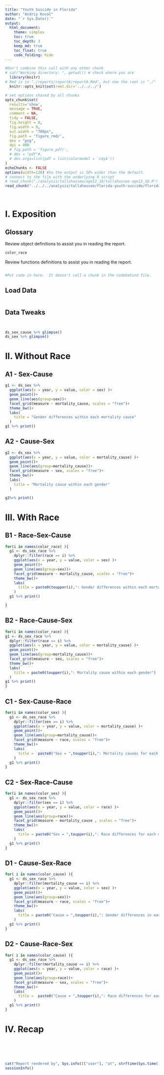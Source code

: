 ```yaml
---
title: "Youth Suicide in Florida"
author: "Andriy Koval"
date: "`r Sys.Date()`"
output: 
  html_document:
    theme: simplex
    toc: true
    toc_depth: 3
    keep_md: true
    toc_float: true
    code_folding: hide
---
```


<!-- These two chunks should be added in the beginning of every .Rmd that you want to source an .R script -->
<!--  The 1st mandatory chunck  -->
<!--  Set the working directory to the repository's base directory -->
```r
#Don't combine this call with any other chunk 
# cat("Working directory: ", getwd()) # check where you are
  library(knitr)
# Rmd is in "./reports/reportA/reportA.Rmd", but now the root is "./"
  knitr::opts_knit$set(root.dir='../../../') 
```

<!--  The 2nd mandatory chunck  -->
<!-- Set the report-wide options, and point to the external code file. -->
```r
# set options shared by all chunks
opts_chunk$set(
  results='show', 
  message = TRUE,
  comment = NA, 
  tidy = FALSE,
  fig.height = 8, 
  fig.width = 9, 
  out.width = "700px",
  fig.path = 'figure_rmd/',     
  dev = "png",
  dpi = 400
  # fig.path = 'figure_pdf/',     
  # dev = "pdf"#,
  # dev.args=list(pdf = list(colormodel = 'cmyk'))
)
echoChunks <- FALSE
options(width=120) #So the output is 50% wider than the default.
# connect to the file with the underlying R script
# read_chunk("./analysis/tallahassee/age12_18/tallahassee-age12_18.R")
read_chunk("../../../analysis/tallahassee/florida-youth-suicide/florida-youth-suicide.R")
```

<!-- Load 'sourced' R files.  Suppress the output when loading packages. --> 
```r
```

<!-- Load the sources.  Suppress the output when loading sources. --> 
```r
```


# I. Exposition

## Glossary
Review object definitions to assist you in reading the report. 
<!-- Load any Global functions and variables declared in the R file.  Suppress the output. --> 
```r
color_race
```

Review functions definitions to assist you in reading the report.
```r
```

<!-- Declare any global functions specific to a Rmd output.  Suppress the output. --> 
```r
#Put code in here.  It doesn't call a chunk in the codebehind file.
```

## Load Data
<!-- Load the datasets.   -->
```r
```


## Data Tweaks
<!-- Tweak the datasets.   -->
```r
```


```r

```



```r
ds_sex_cause %>% glimpse()
ds_sex %>% glimpse()
```

# II. Without Race

## A1 - Sex-Cause
```r
g1 <- ds_sex %>% 
  ggplot(aes(x = year, y = value, color = sex) )+
  geom_point()+
  geom_line(aes(group=sex))+
  facet_grid(measure ~ mortality_cause, scales = "free")+
  theme_bw()+
  labs(
    title = "Gender differences within each mortality cause"
  )
g1 %>% print()

```

## A2 - Cause-Sex
```r
g2 <- ds_sex %>% 
  ggplot(aes(x = year, y = value, color = mortality_cause) )+
  geom_point()+
  geom_line(aes(group=mortality_cause))+
  facet_grid(measure ~ sex, scales = "free")+
  theme_bw()+
  labs(
    title = "Mortality cause within each gender"
  )

g2%>% print()
```



# III. With Race

## B1 - Race-Sex-Cause
```r

for(i in names(color_race) ){
  g1 <- ds_sex_race %>%
    dplyr::filter(race == i) %>%
    ggplot(aes(x = year, y = value, color = sex) )+
    geom_point()+
    geom_line(aes(group=sex))+
    facet_grid(measure ~ mortality_cause, scales = "free")+
    theme_bw()+
    labs(
      title = paste0(toupper(i),": Gender differences within each mortality cause")
    )
  g1 %>% print()

}

```

## B2 - Race-Cause-Sex
```r
for(i in names(color_race) ){
g1 <- ds_sex_race %>% 
  dplyr::filter(race == i) %>% 
  ggplot(aes(x = year, y = value, color = mortality_cause) )+
  geom_point()+
  geom_line(aes(group=mortality_cause))+
  facet_grid(measure ~ sex, scales = "free")+
  theme_bw()+
  labs(
    title = paste0(toupper(i),": Mortality cause within each gender")
  )
g1 %>% print()
}
```


## C1 - Sex-Cause-Race
```r
for(i in names(color_sex) ){
  g1 <- ds_sex_race %>% 
    dplyr::filter(sex == i) %>% 
    ggplot(aes(x = year, y = value, color = mortality_cause) )+
    geom_point()+
    geom_line(aes(group=mortality_cause))+
    facet_grid(measure ~ race, scales = "free")+
    theme_bw()+
    labs(
      title =  paste0("Sex = ",toupper(i),": Mortality causes for each race")
    )
  g1 %>% print()
}
```

## C2 - Sex-Race-Cause
```r
for(i in names(color_sex) ){
  g1 <- ds_sex_race %>% 
    dplyr::filter(sex == i) %>% 
    ggplot(aes(x = year, y = value, color = race) )+
    geom_point()+
    geom_line(aes(group=race))+
    facet_grid(measure ~ mortality_cause , scales = "free")+
    theme_bw()+
    labs(
      title = paste0("Sex = ",toupper(i),": Race differences for each mortality cause")
    )
  g1 %>% print()
}
```


## D1 - Cause-Sex-Race
```r
for( i in names(color_cause) ){
  g1 <- ds_sex_race %>% 
    dplyr::filter(mortality_cause == i) %>% 
    ggplot(aes(x = year, y = value, color = sex) )+
    geom_point()+
    geom_line(aes(group=sex))+
    facet_grid(measure ~ race, scales = "free")+
    theme_bw()+
    labs(
      title = paste0("Cause = ",toupper(i),": Gender differences in each race")
    )
  g1 %>% print()
}
```

## D2 - Cause-Race-Sex
```r
for( i in names(color_cause) ){
  g1 <- ds_sex_race %>% 
    dplyr::filter(mortality_cause == i) %>% 
    ggplot(aes(x = year, y = value, color = race) )+
    geom_point()+
    geom_line(aes(group=race))+
    facet_grid(measure ~ sex, scales = "free")+
    theme_bw()+
    labs(
      title =  paste0("Cause = ",toupper(i),": Race differences for each gender")
    )
  g1 %>% print()
}
```

# IV. Recap
```r
```

```r
```

```r
```

```r
```


```r
```



```r
cat("Report rendered by", Sys.info()["user"], "at", strftime(Sys.time(), "%Y-%m-%d, %H:%M %z"))
sessionInfo()
```
